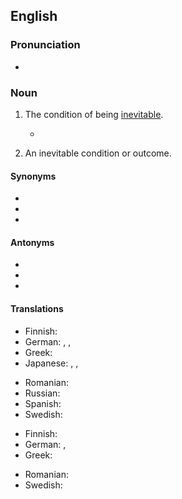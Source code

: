 ==English==

===Pronunciation===
* {{IPA|en|/ɪˌnɛvɪtəˈbɪlɪti/}}

===Noun===
{{en-noun|~}}

# {{lb|en|uncountable}} The condition of being [[inevitable]].
#* {{quote-web|en|work=BBC Sport|author=Phil McNulty|date=14 October 2020|title=England 0-1 Denmark: 'Harry Maguire looked devoid of confidence in Nations League loss'|url=https://www.bbc.com/sport/football/54549087|passage=Manchester United's 27-year-old captain cut a distracted and chaotic figure as he endured a personal nightmare, its conclusion with a red card carrying an air of '''inevitability''' from the moment he recklessly launched himself at Yussuf Poulsen to pick up an early yellow.}}
# {{lb|en|countable}} An inevitable condition or outcome.

====Synonyms====
* {{l|en|certainty}}
* {{l|en|inescapableness}}
* {{l|en|necessity}}

====Antonyms====
* {{l|en|evitability}}
* {{l|en|impossibility}}
* {{l|en|contingency}}

====Translations====
{{trans-top|the condition of being inevitable}}
* Finnish: {{t+|fi|väistämättömyys}}
* German: {{t|de|Unvermeidlichkeit}}, {{t|de|Zwangsläufigkeit |f}}, {{t|de|Unausweichlichkeit|f}}
* Greek: {{t+|el|αναπόφευκτο|n}}
* Japanese: {{t|ja|不可避|tr=fukahi}}, {{t+|ja|必然|tr=hitsuzen}}, {{t|ja|必然性|tr=hitsuzensei}}
{{trans-mid}}
* Romanian: {{t+|ro|inevitabilitate}}
* Russian: {{t+|ru|неизбе́жность|f}}
* Spanish: {{t|es|inevitabilidad}}
* Swedish: {{t|sv|oundviklighet|c}}
{{trans-bottom}}

{{trans-top|an inevitable condition or outcome}}
* Finnish: {{t+|fi|väistämättömyys}}
* German: {{t|de|Zwangsläufigkeit |f}}, {{t|de|Unausweichlichkeit|f}}
* Greek: {{t+|el|αναπόφευκτο|n}}
{{trans-mid}}
* Romanian: {{t+|ro|inevitabilitate|f}}
* Swedish: {{t|sv|oundviklighet|c}}
{{trans-bottom}}